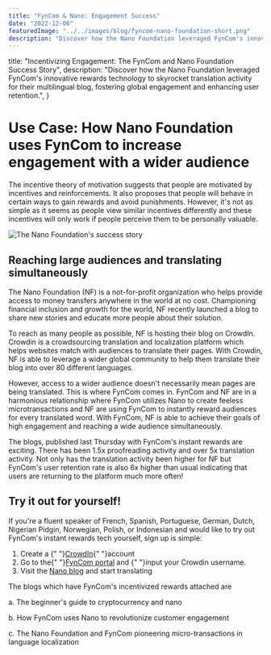 ```yaml
---
title: "FynCom & Nano: Engagement Success"
date: "2022-12-06"
featuredImage: "../../images/blog/fyncom-nano-foundation-short.png"
description: "Discover how the Nano Foundation leveraged FynCom's innovative rewards technology to skyrocket translation activity for their multilingual blog, fostering global engagement and enhancing user retention."
---
```



  title:
    "Incentivizing Engagement: The FynCom and Nano Foundation Success Story",
  description:
    "Discover how the Nano Foundation leveraged FynCom's innovative rewards technology to skyrocket translation activity for their multilingual blog, fostering global engagement and enhancing user retention.",
}

<Wrapper seo={meta}>

# Use Case: How Nano Foundation uses FynCom to increase engagement with a wider audience

The incentive theory of motivation suggests that people are motivated by incentives and reinforcements. It also proposes that people will behave in certain ways to gain rewards and avoid punishments. However, it's not as simple as it seems as people view similar incentives differently and these incentives will only work if people perceive them to be personally valuable.

  <img src={nanoHero} alt="The Nano Foundation's success story" />

  ## **Reaching large audiences and translating simultaneously**

  The Nano Foundation (NF) is a not-for-profit organization who helps provide access to money transfers anywhere in the world at no cost. Championing financial inclusion and growth for the world, NF recently launched a blog to share new stories and educate more people about their solution.

  To reach as many people as possible, NF is hosting their blog on CrowdIn. Crowdin is a crowdsourcing translation and localization platform which helps websites match with audiences to translate their pages. With Crowdin, NF is able to leverage a wider global community to help them translate their blog into over 80 different languages.

  However, access to a wider audience doesn't necessarily mean pages are being translated. This is where FynCom comes in. FynCom and NF are in a harmonious relationship where FynCom utilizes Nano to create feeless microtransactions and NF are using FynCom to instantly reward audiences for every translated word. With FynCom, NF is able to achieve their goals of high engagement and reaching a wide audience simultaneously.

  The blogs, published last Thursday with FynCom's instant rewards are exciting. There has been 1.5x proofreading activity and over 5x translation activity. Not only has the translation activity been higher for NF but FynCom's user retention rate is also 6x higher than usual indicating that users are returning to the platform much more often!

  ## **Try it out for yourself!**

  If you're a fluent speaker of French, Spanish, Portuguese, German, Dutch, Nigerian Pidgin, Norwegian, Polish, or Indonesian and would like to try out FynCom's instant rewards tech yourself, sign up is simple:


  1. Create a {" "}[CrowdIn](https://crowdin.com/){" "}account
  2. Go to the{" "}[FynCom portal](https://app.fyncom.com/settings) and {" "}<Link to="/user-help-center/crowdin-rewards-for-user-translations-setup">input your Crowdin username</Link>.
  3. Visit the [Nano blog](https://nano.crowdin.com/nano-blog) and start translating

  The blogs which have FynCom's incentivized rewards attached are

  a. The beginner's guide to cryptocurrency and nano

  b. How FynCom uses Nano to revolutionize customer engagement

  c. The Nano Foundation and FynCom pioneering micro-transactions in language localization
</Wrapper>

